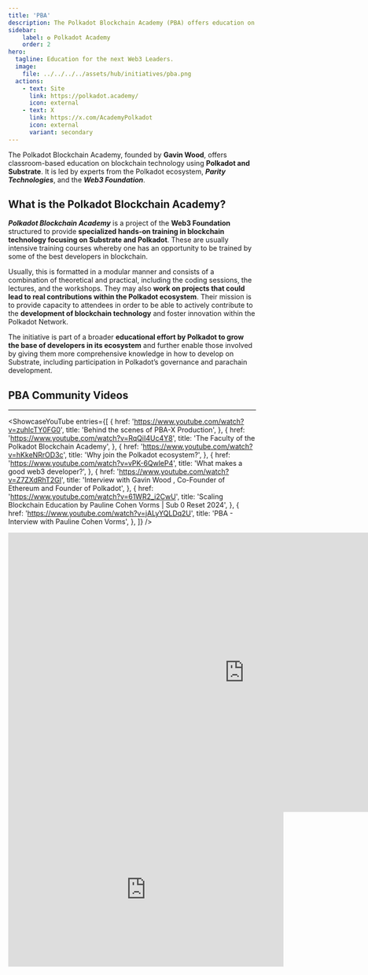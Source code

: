 ```yaml
---
title: 'PBA'
description: The Polkadot Blockchain Academy (PBA) offers education on blockchain technology using Polkadot and Substrate.
sidebar:
    label: ✪ Polkadot Academy
    order: 2
hero:
  tagline: Education for the next Web3 Leaders.
  image: 
    file: ../../../../assets/hub/initiatives/pba.png
  actions:
    - text: Site
      link: https://polkadot.academy/
      icon: external
    - text: X
      link: https://x.com/AcademyPolkadot
      icon: external
      variant: secondary
---
```



The Polkadot Blockchain Academy, founded by **Gavin Wood**, offers classroom-based education on blockchain technology using **Polkadot and Substrate**. It is led by experts from the Polkadot ecosystem, ***Parity Technologies***, and the ***Web3 Foundation***.

## What is the Polkadot Blockchain Academy?
***Polkadot Blockchain Academy*** is a project of the **Web3 Foundation** structured to provide **specialized hands-on training in blockchain technology focusing on Substrate and Polkadot**. These are usually intensive training courses whereby one has an opportunity to be trained by some of the best developers in blockchain.

Usually, this is formatted in a modular manner and consists of a combination of theoretical and practical, including the coding sessions, the lectures, and the workshops. They may also **work on projects that could lead to real contributions within the Polkadot ecosystem**. Their mission is to provide capacity to attendees in order to be able to actively contribute to the **development of blockchain technology** and foster innovation within the Polkadot Network.

The initiative is part of a broader **educational effort by Polkadot to grow the base of developers in its ecosystem** and further enable those involved by giving them more comprehensive knowledge in how to develop on Substrate, including participation in Polkadot’s governance and parachain development.


## PBA Community Videos
----------------
<ShowcaseYouTube
  entries={[
        {
      href: 'https://www.youtube.com/watch?v=zuhlcTY0FG0',
      title: 'Behind the scenes of PBA-X Production',
    },
    {
      href: 'https://www.youtube.com/watch?v=RqQiI4Uc4Y8',
      title: 'The Faculty of the Polkadot Blockchain Academy',
    },
        {
      href: 'https://www.youtube.com/watch?v=hKkeNRrOD3c',
      title: 'Why join the Polkadot ecosystem?',
    },
        {
      href: 'https://www.youtube.com/watch?v=vPK-6QwleP4',
      title: 'What makes a good web3 developer?',
    },
          {
      href: 'https://www.youtube.com/watch?v=Z7ZXdRhT2GI',
      title: 'Interview with Gavin Wood , Co-Founder of Ethereum and Founder of Polkadot',
    },
              {
      href: 'https://www.youtube.com/watch?v=61WR2_i2CwU',
      title: 'Scaling Blockchain Education by Pauline Cohen Vorms | Sub 0 Reset 2024',
    },
              {
      href: 'https://www.youtube.com/watch?v=jALyYQLDq2U',
      title: 'PBA - Interview with Pauline Cohen Vorms',
    },
  ]}
/>


<iframe src="https://docs.google.com/presentation/d/e/2PACX-1vQXlAihUnDtDcXHjAfy_PUjMM4ormnYTbYuxFh-u_l3JcB37lSoF5W9Yht3PkMEiRDJMIElewl4bvpt/embed?start=false&loop=false&delayms=3000" frameborder="0" width="960" height="569" allowfullscreen="true" mozallowfullscreen="true" webkitallowfullscreen="true"></iframe>

<iframe width="560" height="315" src="https://www.youtube.com/embed/jX_wl5hmRqA?si=fbjsySbW7KqtEFO7" title="YouTube video player" frameborder="0" allow="accelerometer; autoplay; clipboard-write; encrypted-media; gyroscope; picture-in-picture; web-share" referrerpolicy="strict-origin-when-cross-origin" allowfullscreen></iframe>
